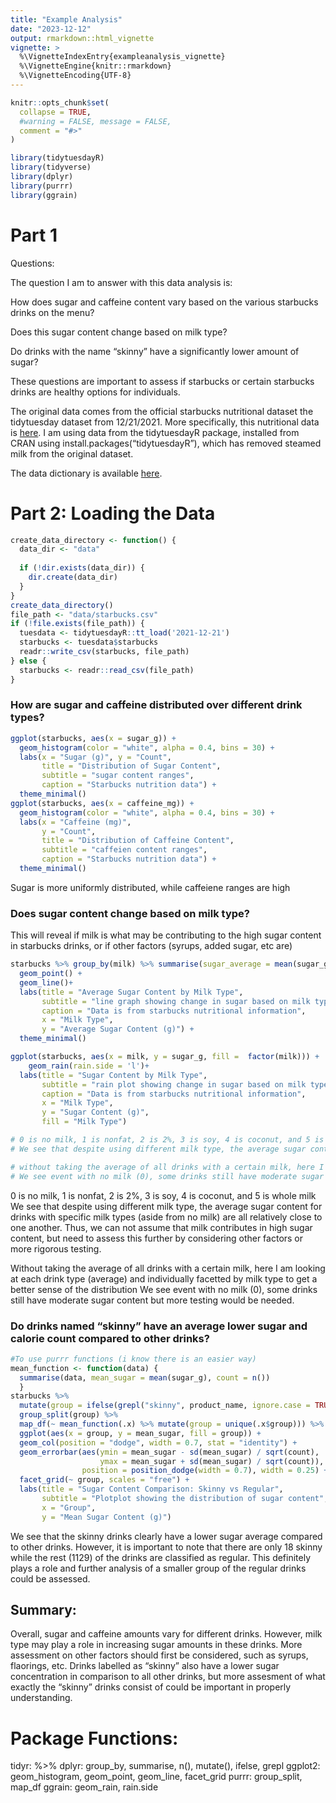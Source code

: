 ```yaml
---
title: "Example Analysis"
date: "2023-12-12"
output: rmarkdown::html_vignette
vignette: >
  %\VignetteIndexEntry{exampleanalysis_vignette}
  %\VignetteEngine{knitr::rmarkdown}
  %\VignetteEncoding{UTF-8}
---
```


```r
knitr::opts_chunk$set(
  collapse = TRUE,
  #warning = FALSE, message = FALSE,
  comment = "#>"
)
```

```r
library(tidytuesdayR)
library(tidyverse)
library(dplyr)
library(purrr)
library(ggrain)
```

# Part 1

Questions:

The question I am to answer with this data analysis is:

How does sugar and caffeine content vary based on the various starbucks drinks on the menu?

Does this sugar content change based on milk type?

Do drinks with the name "skinny" have a significantly lower amount of sugar?

These questions are important to assess if starbucks or certain starbucks drinks are healthy options for individuals.

The original data comes from the official starbucks nutritional dataset the tidytuesday dataset from 12/21/2021. More specifically, this nutritional data is [here](https://stories.starbucks.com/uploads/2019/01/nutrition-1.pdf). I am using data from the tidytuesdayR package, installed from CRAN using install.packages("tidytuesdayR"), which has removed steamed milk from the original dataset.

The data dictionary is available [here](https://github.com/rfordatascience/tidytuesday/blob/master/data/2021/2021-12-21/readme.md).

# Part 2: Loading the Data

```r
create_data_directory <- function() {
  data_dir <- "data"
  
  if (!dir.exists(data_dir)) {
    dir.create(data_dir)
  }
}
create_data_directory()
file_path <- "data/starbucks.csv"
if (!file.exists(file_path)) {
  tuesdata <- tidytuesdayR::tt_load('2021-12-21')
  starbucks <- tuesdata$starbucks
  readr::write_csv(starbucks, file_path)
} else {
  starbucks <- readr::read_csv(file_path)
}
```

### How are sugar and caffeine distributed over different drink types?

```r
ggplot(starbucks, aes(x = sugar_g)) +
  geom_histogram(color = "white", alpha = 0.4, bins = 30) +
  labs(x = "Sugar (g)", y = "Count",
       title = "Distribution of Sugar Content",
       subtitle = "sugar content ranges",
       caption = "Starbucks nutrition data") +
  theme_minimal()
ggplot(starbucks, aes(x = caffeine_mg)) +
  geom_histogram(color = "white", alpha = 0.4, bins = 30) +
  labs(x = "Caffeine (mg)", 
       y = "Count",
       title = "Distribution of Caffeine Content",
       subtitle = "caffeien content ranges",
       caption = "Starbucks nutrition data") +
  theme_minimal()
```
Sugar is more uniformly distributed, while caffeiene ranges are high


### Does sugar content change based on milk type?

This will reveal if milk is what may be contributing to the high sugar content in starbucks drinks, or if other factors (syrups, added sugar, etc are)

```r
starbucks %>% group_by(milk) %>% summarise(sugar_average = mean(sugar_g)) %>% ggplot(aes(x = milk, y = sugar_average, fill = milk)) +
  geom_point() +
  geom_line()+
  labs(title = "Average Sugar Content by Milk Type",
       subtitle = "line graph showing change in sugar based on milk type",
       caption = "Data is from starbucks nutritional information",
       x = "Milk Type",
       y = "Average Sugar Content (g)") +
  theme_minimal()

ggplot(starbucks, aes(x = milk, y = sugar_g, fill =  factor(milk))) +
    geom_rain(rain.side = 'l')+
  labs(title = "Sugar Content by Milk Type",
       subtitle = "rain plot showing change in sugar based on milk type",
       caption = "Data is from starbucks nutritional information",
       x = "Milk Type",
       y = "Sugar Content (g)",
       fill = "Milk Type")

# 0 is no milk, 1 is nonfat, 2 is 2%, 3 is soy, 4 is coconut, and 5 is whole milk
# We see that despite using different milk type, the average sugar content for drinks with specific milk types (aside from no milk) are all relatively close to one another. Thus, we can not assume that milk contributes in high sugar content, but need to assess this further by considering other factors or more rigorous testing.

# without taking the average of all drinks with a certain milk, here I am looking at each drink type (average) and individually facetted by milk type to get a better sense of the distribution
# We see event with no milk (0), some drinks still have moderate sugar content but more testing would be needed.
```

0 is no milk, 1 is nonfat, 2 is 2%, 3 is soy, 4 is coconut, and 5 is whole milk
We see that despite using different milk type, the average sugar content for drinks with specific milk types (aside from no milk) are all relatively close to one another. Thus, we can not assume that milk contributes in high sugar content, but need to assess this further by considering other factors or more rigorous testing.

Without taking the average of all drinks with a certain milk, here I am looking at each drink type (average) and individually facetted by milk type to get a better sense of the distribution
We see event with no milk (0), some drinks still have moderate sugar content but more testing would be needed.


### Do drinks named "skinny" have an average lower sugar and calorie count compared to other drinks?

```r
#To use purrr functions (i know there is an easier way)
mean_function <- function(data) {
  summarise(data, mean_sugar = mean(sugar_g), count = n())
  }
starbucks %>%
  mutate(group = ifelse(grepl("skinny", product_name, ignore.case = TRUE), "Skinny", "Regular")) %>%
  group_split(group) %>%
  map_df(~ mean_function(.x) %>% mutate(group = unique(.x$group))) %>% 
  ggplot(aes(x = group, y = mean_sugar, fill = group)) +
  geom_col(position = "dodge", width = 0.7, stat = "identity") +
  geom_errorbar(aes(ymin = mean_sugar - sd(mean_sugar) / sqrt(count),
                    ymax = mean_sugar + sd(mean_sugar) / sqrt(count)),
                position = position_dodge(width = 0.7), width = 0.25) +
  facet_grid(~ group, scales = "free") +
  labs(title = "Sugar Content Comparison: Skinny vs Regular",
       subtitle = "Plotplot showing the distribution of sugar content",
       x = "Group",
       y = "Mean Sugar Content (g)")

```

We see that the skinny drinks clearly have a lower sugar average compared to other drinks. However, it is important to note that there are only 18 skinny while the rest (1129) of the drinks are classified as regular. This definitely plays a role and further analysis of a smaller group of the regular drinks could be assessed. 

## Summary:
Overall, sugar and caffeine amounts vary for different drinks. However, milk type may play a role in increasing sugar amounts in these drinks. More assessment on other factors should first be considered, such as syrups, flaorings, etc. Drinks labelled as "skinny" also have a lower sugar concentration in comparison to all other drinks, but more assesment of what exactly the "skinny" drinks consist of could be important in properly understanding.

# Package Functions:
tidyr: %>% 
dplyr: group_by, summarise, n(), mutate(), ifelse, grepl
ggplot2: geom_histogram, geom_point, geom_line, facet_grid
purrr: group_split, map_df
ggrain: geom_rain, rain.side
